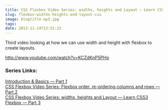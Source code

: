 ```yaml
---
title: CSS Flexbox Video Series: widths, heights and Layout — Learn CSS3 Flexbox — 3/6
slug: flexbox-widths-heights-and-layout-css
image: blogtitle-ep3.jpg
tags: 
date: 2013-11-14T13:51:23
---
```


Third video looking at how we can use width and height with flexbox to create layouts.

http://www.youtube.com/watch?v=KCZdKnP5PHo

<h3>Series Links:</h3>
<a href="http://wesbos.com/flexbox-basics/">Introduction & Basics — Part 1</a><br>
<a href="http://wesbos.com/css-flexbox-order-reordering-columns/">CSS Flexbox Video Series: Flexbox order, re-ordering columns and rows — Part 2</a><br>
<a href="http://wesbos.com/flexbox-widths-heights-and-layout-css/">CSS Flexbox Video Series: widths, heights and Layout — Learn CSS3 Flexbox — Part 3</a><br>